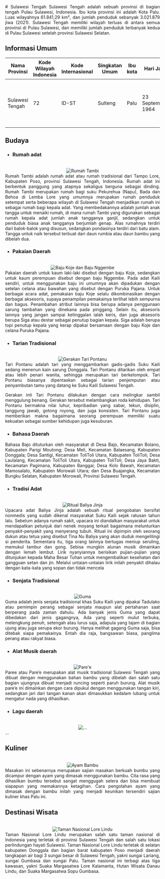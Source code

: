 <div align="justify">
   # Sulawesi Tengah
   Sulawesi Tengah adalah sebuah provinsi di bagian tengah Pulau Sulawesi, Indonesia. Ibu kota provinsi ini adalah Kota Palu. Luas wilayahnya 61.841,29 km², dan jumlah penduduk sebanyak 3.021.879 jiwa (2021). Sulawesi Tengah memiliki wilayah terluas di antara semua provinsi di Pulau Sulawesi, dan memiliki jumlah penduduk terbanyak kedua di Pulau Sulawesi setelah provinsi Sulawesi Selatan.

   ## Informasi Umum
   | Nama Provinsi | Kode Wilayah Indonesia | Kode Internasional | Singkatan Umum | Ibu kota |     Hari Jadi   | Lambang                                                              |
   |---------------|------------------------|--------------------|----------------|----------|-----------------|----------------------------------------------------------------------|
   |Sulawesi Tengah|           72           |        ID-ST       |    Sulteng     | Palu     |23 September 1964| <div align="center"><img alt="Lambang" width="150" src="https://upload.wikimedia.org/wikipedia/commons/thumb/4/46/Coat_of_arms_of_Central_Sulawesi.svg/90px-Coat_of_arms_of_Central_Sulawesi.svg.png"/></div> |

   ## Budaya

   - ### Rumah adat
   <br/>
   <div align="center"><img alt="Rumah Tambi" src="https://cdn-cms.pgimgs.com/static/2020/11/2.-Rumah-Tambi.png"/></div>
   Rumah Tambi adalah rumah adat atau rumah tradisional dari Tampo Lore, Kabupaten Poso, provinsi Sulawesi Tengah, Indonesia. Rumah adat ini berbentuk panggung yang atapnya sekaligus berguna sebagai dinding. Rumah Tambi merupakan rumah bagi suku Pekurehua (Napu), Bada dan Behoa di Lemba Lore yang umumnya merupakan rumah penduduk setempat serta beberapa wilayah di Sulawesi Tengah menjadikan rumah ini sebagai rumah bagi kepala adat. Yang membedakannya adalah jumlah anak tangga untuk menaiki rumah, di mana rumah Tambi yang digunakan sebagai rumah kepala adat jumlah anak tangganya ganjil, sedangkan untuk penduduk biasa anak tangganya berjumlah genap. Alas rumahnya terdiri dari balok-balok yang disusun, sedangkan pondasinya terdiri dari batu alam. Tangga untuk naik tersebut terbuat dari daun rumbia atau daun bambu yang dibelah dua.
   
   - ### Pakaian Daerah
   <br/>
   <div align="center"><img alt="Baju Koje dan Baju Nggembe" src="https://www.celebes.co/wp-content/uploads/2021/02/pakaian-adat-kaili.jpg"/></div>
   Pakaian daerah untuk kaum laki-laki disebut dengan baju Koje, sedangkan untuk kaum perempuan disebut dengan baju Nggembe. Pada adat Kaili sendiri, untuk menggunakan baju ini umumnya akan dipadukan dengan setelan celana atau bawahan yang disebut dengan Puruka Pajana. Untuk berbagai acara adat, pemakaian baju Koje selalu dikombinasikan dengan berbagai aksesoris, supaya penampilan pemakainya terlihat lebih sempurna dan bagus. Penambahan atribut lainnya bisa berupa adanya penggunaan sarung tambahan yang dinekana pada pinggang. Selain itu, aksesoris lainnya yang jangan sampai ketinggalan ialah keris, dan juga aksesoris berupa Siga atau destar sebagai penutup bagian kepala. Siga adalah berupa topi penutup kepala yang kerap dipakai bersamaan dengan baju Koje dan celana Puruka Pajana.
   
   - ### Tarian Tradisional
   <br/>
   <div align="center"><img alt="Gerakan Tari Pontanu" src="https://asset.kompas.com/crops/L_wN4vBYNJXIypyIApUgb5IAmGs=/0x0:1022x681/750x500/data/photo/2023/03/25/641e7d258bfdc.jpg"/></div>
   Tari Pontanu adalah tari yang menggambarkan gadis-gadis Suku Kaili sedang menenun kain sarung Donggala. Tari Pontanu ditarikan oleh empat atau lebih penari wanita, sehingga merupakan tari berkelompok. Tari Pontanu biasanya dipentaskan sebagai tarian penjemputan atau penyambutan tamu yang datang ke Suku Kaili Sulawesi Tengah.

   Gerakan inti Tari Pontanu dilakukan dengan cara melingkar sambil menggulung benang. Gerakan tersebut melambangkan roda kehidupan. Tari Pontanu bermakna nilai luhur, kepribadian yang sabar, tekun, disiplin, tanggung jawab, gotong royong, dan juga konsisten. Tari Pontanu juga memberikan makna bagaimana seorang perempuan memiliki suatu kekuatan sebagai sumber kehidupan juga kesuburan.
 
   - ### Bahasa Daerah
   Bahasa Bajo dituturkan oleh masyarakat di Desa Bajo, Kecamatan Bolano, Kabupaten Parigi Moutong; Desa Meli, Kecamatan Balaesang, Kabupaten Donggala; Desa Santigi, Kecamatan ToliToli Utara, Kabupaten ToliToli; Desa Laulalang, Kecamatan ToliToli Utara, Kabupaten ToliToli;  Desa Jaya Bakti, Kecamatan Pagimana, Kabupaten Banggai;  Desa Kolo Bawah, Kecamatan Mamosalato, Kabupaten Morowali Utara; dan Desa Buajangka, Kecamatan Bungku Selatan, Kabupaten Morowali, Provinsi Sulawesi Tengah.

   - ### Tradisi Adat
   <br/>
   <div align="center"><img alt="Ritual Baliya Jinja" src="https://kebudayaan.kemdikbud.go.id/wp-content/uploads/2017/09/IMG_0898.jpg"/></div>
   Upacara adat Baliya Jinja adalah sebuah ritual pengobatan bersifat nonmedis yang sudah dikenal masyarakat Suku Kaili sejak ratusan tahun lalu. Sebelum adanya rumah sakit, upacara ini diandalkan masyarakat untuk mendapatkan petunjuk dari nenek moyang terkait bagaimana melunturkan penyakit-penyakit yang menyerang tubuh. Ritual ini dipimpin oleh seorang dukun atau tetua yang disebut Tina Nu Baliya yang akan duduk mengelilingi si penderita. Sementara itu, tiga orang lainnya bertugas meniup seruling, memukul tambur dan gong. Sebisa mungkin alunan musik dimainkan dengan lemah lembut. Lirik nyanyiannya berisikan pujian-pujian yang ditunjukan kepada Maha Besar Tuhan untuk mengembalikan kesehatan dari gangguan setan dan jin. Melalui untaian-untaian lirik inilah penyakit dihalau dengan kata-kata yang sopan dan tidak mencela
   
   - ### Senjata Tradisional
   <br/>
   <div align="center"><img alt="Guma" src="https://disperindag.sigikab.go.id/assets/img/gallery/guma/pic103.jpg"/></div>
   Guma adalah jenis senjata tradisional khas Suku Kaili yang dipakai Tadulako atau pemimpin perang sebagai senjata maupun alat pertahanan saat berperang pada zaman dahulu. Ada banyak jenis Guma yang dapat dibedakan dari jenis gagangnya, Ada yang seperti mulut terbuka, melengkung penuh, setengah atau lurus saja, adapula yang tajam di bagian ujung atau juga serupa ekor burung. Hanya melihat gagang Guma saja, bisa ditebak siapa pemakainya. Entah dia raja, bangsawan biasa, panglima perang atau rakyat biasa.
   
   - ### Alat Musik daerah
   <br/>
   <div align="center"><img alt="Pare'e" src="https://pdbifiles.nos.jkt-1.neo.id/files/2019/01/01/roro_PareeParee.jpg"/></div>
   Paree atau Pare’e merupakan alat musik tradisional Sulawesi Tengah yang dibuat dengan menggunakan bahan bambu yang dibelah dan salah satu bagian ujungnya dibuat menjadi runcing seperti paruh burung. Alat musik pare’e ini dimainkan dengan cara dipukul dengan menggunakan tangan kiri, sedangkan jari dari tangan kanan akan dimasukkan kedalam lubang untuk mengatur nada yang dihasilkan. 
 
   - ### Lagu daerah
   <br/>
   <div align="center"><img alt="..." src="..."/></div>
   ...
   
   ## Kuliner
   <br/>
   <div align="center"><img alt="Ayam Bambu" src="http://tempatwisataindonesia.id/wp-content/uploads/2017/08/ayam_bambu.jpg"/></div>
   Masakan ini sebenarnya merupakan sajian masakan berkuah bumbu yang dicampur dengan ayam yang dimasak menggunakan bambu. Cita rasa yang dihasilkan bumbu tersebut sangat menggugah selera dan bisa membuat siapapun yang memakannya ketagihan. Cara pengolahan ayam yang dimasak dengan bambu inilah yang menjadi keunikan tersendiri sajian kuliner khas Palu ini.

   ## Destinasi Wisata
   <br/>
   <div align="center"><img alt="Taman Nasional Lore Lindu" src="https://upload.wikimedia.org/wikipedia/commons/thumb/e/ee/Danau_Lindu_w_bird_2007.jpg/426px-Danau_Lindu_w_bird_2007.jpg"/></div>
   Taman Nasional Lore Lindu merupakan salah satu taman nasional di Indonesia yang terletak di provinsi Sulawesi Tengah dan salah satu lokasi perlindungan hayati Sulawesi. Taman Nasional Lore Lindu terletak di selatan kabupaten Donggala dan bagian barat kabupaten Poso menjadi daerah tangkapan air bagi 3 sungai besar di Sulawesi Tengah, yakni sungai Lariang, sungai Gumbasa dan sungai Palu. Taman nasional ini terbagi atas tiga kawasan, yakni Suaka Margasatwa Lore Kalamanta, Hutan Wisata Danau Lindu, dan Suaka Margasatwa Sopu Gumbasa.
</div>